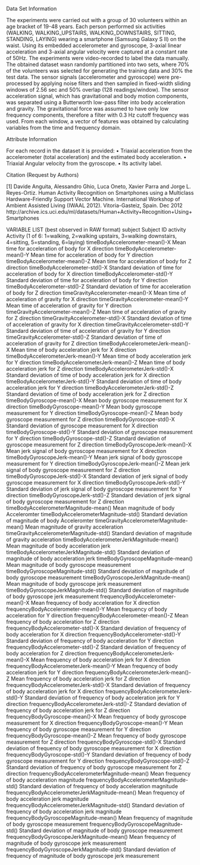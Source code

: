 Data Set Information

The experiments were carried out with a group of 30 volunteers within an age bracket of 19-48 years. Each person performed six activities (WALKING, WALKING_UPSTAIRS, WALKING_DOWNSTAIRS, SITTING, STANDING, LAYING) wearing a smartphone (Samsung Galaxy S II) on the waist. Using its embedded accelerometer and gyroscope, 3-axial linear acceleration and 3-axial angular velocity were captured at a constant rate of 50Hz. The experiments were video-recorded to label the data manually. The obtained dataset wasn randomly partitioned into two sets, where 70% of the volunteers was selected for generating the training data and 30% the test data.
The sensor signals (accelerometer and gyroscope) were pre-processed by applying noise filters and then sampled in fixed-width sliding windows of 2.56 sec and 50% overlap (128 readings/window). The sensor acceleration signal, which has gravitational and body motion components, was separated using a Butterworth low-pass filter into body acceleration and gravity. The gravitational force was assumed to have only low frequency components, therefore a filter with 0.3 Hz cutoff frequency was used. From each window, a vector of features was obtained by calculating variables from the time and frequency domain.

Attribute Information

For each record in the dataset it is provided:
•	Triaxial acceleration from the accelerometer (total acceleration) and the estimated body acceleration.
•	Triaxial Angular velocity from the gyroscope.
•	Its activity label.

Citation (Request by Authors)

[1] Davide Anguita, Alessandro Ghio, Luca Oneto, Xavier Parra and Jorge L. Reyes-Ortiz. Human Activity Recognition on Smartphones using a Multiclass Hardware-Friendly Support Vector Machine. International Workshop of Ambient Assisted Living (IWAAL 2012). Vitoria-Gasteiz, Spain. Dec 2012
http://archive.ics.uci.edu/ml/datasets/Human+Activity+Recognition+Using+Smartphones

VARIABLE LIST (best observed in RAW format)
subject                                   Subject ID
activity                                  Activity (1 of 6: 1=walking, 2=walking upstairs, 3=walking downstairs, 4=sitting, 5=standing, 6=laying)
timeBodyAccelerometer-mean()-X            Mean time for acceleration of body for X direction
timeBodyAccelerometer-mean()-Y            Mean time for acceleration of body for Y direction
timeBodyAccelerometer-mean()-Z            Mean time for acceleration of body for Z direction
timeBodyAccelerometer-std()-X             Standard deviation of time for acceleration of body for X direction
timeBodyAccelerometer-std()-Y             Standard deviation of time for acceleration of body for Y direction
timeBodyAccelerometer-std()-Z             Standard deviation of time for acceleration of body for Z direction
timeGravityAccelerometer-mean()-X         Mean time of acceleration of gravity for X direction
timeGravityAccelerometer-mean()-Y         Mean time of acceleration of gravity for Y direction
timeGravityAccelerometer-mean()-Z         Mean time of acceleration of gravity for Z direction
timeGravityAccelerometer-std()-X          Standard deviation of time of acceleration of gravity for X direction
timeGravityAccelerometer-std()-Y          Standard deviation of time of acceleration of gravity for Y direction
timeGravityAccelerometer-std()-Z          Standard deviation of time of acceleration of gravity for Z direction
timeBodyAccelerometerJerk-mean()-X        Mean time of body acceleration jerk for X direction
timeBodyAccelerometerJerk-mean()-Y        Mean time of body acceleration jerk for Y direction
timeBodyAccelerometerJerk-mean()-Z        Mean time of body acceleration jerk for Z direction
timeBodyAccelerometerJerk-std()-X         Standard deviation of time of body acceleration jerk for X direction
timeBodyAccelerometerJerk-std()-Y         Standard deviation of time of body acceleration jerk for Y direction
timeBodyAccelerometerJerk-std()-Z         Standard deviation of time of body acceleration jerk for Z direction
timeBodyGyroscope-mean()-X                Mean body gyroscope measurement for X direction
timeBodyGyroscope-mean()-Y                Mean body gyroscope measurement for Y direction
timeBodyGyroscope-mean()-Z                Mean body gyroscope measurement for Z direction
timeBodyGyroscope-std()-X                 Standard deviation of gyroscope measurement for X direction
timeBodyGyroscope-std()-Y                 Standard deviation of gyroscope measurement for Y direction
timeBodyGyroscope-std()-Z                 Standard deviation of gyroscope measurement for Z direction
timeBodyGyroscopeJerk-mean()-X            Mean jerk signal of body gyroscope measurement for X direction
timeBodyGyroscopeJerk-mean()-Y            Mean jerk signal of body gyroscope measurement for Y direction
timeBodyGyroscopeJerk-mean()-Z            Mean jerk signal of body gyroscope measurement for Z direction
timeBodyGyroscopeJerk-std()-X             Standard deviation of jerk signal of body gyroscope measurement for X direction
timeBodyGyroscopeJerk-std()-Y             Standard deviation of jerk signal of body gyroscope measurement for Y direction
timeBodyGyroscopeJerk-std()-Z             Standard deviation of jerk signal of body gyroscope measurement for Z direction
timeBodyAccelerometerMagnitude-mean()     Mean magnitude of body Acceleromter
timeBodyAccelerometerMagnitude-std()      Standard deviation of magnitude of body Acceleromter
timeGravityAccelerometerMagnitude-mean()  Mean magnitude of gravity acceleration
timeGravityAccelerometerMagnitude-std()   Standard deviation of magnitude of gravity acceleration
timeBodyAccelerometerJerkMagnitude-mean() Mean magnitude of body acceleration jerk
timeBodyAccelerometerJerkMagnitude-std()  Standard deviation of magnitude of body acceleration jerk
timeBodyGyroscopeMagnitude-mean()         Mean magnitude of body gyroscope measurement
timeBodyGyroscopeMagnitude-std()          Standard deviation of magnitude of body gyroscope measurement
timeBodyGyroscopeJerkMagnitude-mean()     Mean magnitude of body gyroscope jerk measurement
timeBodyGyroscopeJerkMagnitude-std()      Standard deviation of magnitude of body gyroscope jerk measurement
frequencyBodyAccelerometer-mean()-X       Mean frequency of body acceleration for X direction
frequencyBodyAccelerometer-mean()-Y       Mean frequency of body acceleration for Y direction
frequencyBodyAccelerometer-mean()-Z       Mean frequency of body acceleration for Z direction
frequencyBodyAccelerometer-std()-X        Standard deviation of frequency of body acceleration for X direction
frequencyBodyAccelerometer-std()-Y        Standard deviation of frequency of body acceleration for Y direction
frequencyBodyAccelerometer-std()-Z        Standard deviation of frequency of body acceleration for Z direction
frequencyBodyAccelerometerJerk-mean()-X   Mean frequency of body acceleration jerk for X direction
frequencyBodyAccelerometerJerk-mean()-Y   Mean frequency of body acceleration jerk for Y direction
frequencyBodyAccelerometerJerk-mean()-Z   Mean frequency of body acceleration jerk for Z direction
frequencyBodyAccelerometerJerk-std()-X    Standard deviation of frequency of body acceleration jerk for X direction
frequencyBodyAccelerometerJerk-std()-Y    Standard deviation of frequency of body acceleration jerk for Y direction
frequencyBodyAccelerometerJerk-std()-Z    Standard deviation of frequency of body acceleration jerk for Z direction
frequencyBodyGyroscope-mean()-X           Mean frequency of body gyroscope measurement for X direction
frequencyBodyGyroscope-mean()-Y           Mean frequency of body gyroscope measurement for Y direction
frequencyBodyGyroscope-mean()-Z           Mean frequency of body gyroscope measurement for Z direction
frequencyBodyGyroscope-std()-X            Standard deviation of frequency of body gyroscope measurement for X direction
frequencyBodyGyroscope-std()-Y            Standard deviation of frequency of body gyroscope measurement for Y direction
frequencyBodyGyroscope-std()-Z            Standard deviation of frequency of body gyroscope measurement for Z direction
frequencyBodyAccelerometerMagnitude-mean()      Mean frequency of body acceleration magnitude
frequencyBodyAccelerometerMagnitude-std()       Standard deviation of frequency of body acceleration magnitude
frequencyBodyAccelerometerJerkMagnitude-mean()  Mean frequency of body acceleration jerk magnitude
frequencyBodyAccelerometerJerkMagnitude-std()   Standard deviation of frequency of body acceleration jerk magnitude
frequencyBodyGyroscopeMagnitude-mean()          Mean frequency of magnitude of body gyroscope measurement
frequencyBodyGyroscopeMagnitude-std()           Standard deviation of magnitude of body gyroscope measurement
frequencyBodyGyroscopeJerkMagnitude-mean()      Mean frequency of magnitude of body gyroscope jerk measurement
frequencyBodyGyroscopeJerkMagnitude-std()      Standard deviation of frequency of magnitude of body gyroscope jerk measurement



